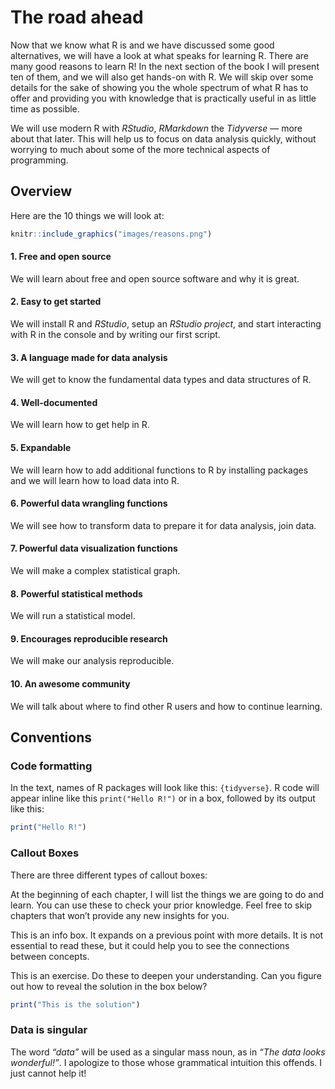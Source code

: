 # The road ahead {.unnumbered}

Now that we know what R is and we have discussed some good alternatives, we will have a
look at what speaks for learning R. There are many good reasons to learn R! In the next
section of the book I will present ten of them, and we will also get hands-on with R. We
will skip over some details for the sake of showing you the whole spectrum of what R has
to offer and providing you with knowledge that is practically useful in as little time as
possible.

We will use modern R with *RStudio*, *RMarkdown* the *Tidyverse* --- more about that
later. This will help us to focus on data analysis quickly, without worrying to much about
some of the more technical aspects of programming.

## Overview {.unnumbered}

Here are the 10 things we will look at:

```r
knitr::include_graphics("images/reasons.png")
```

#### 1. Free and open source {.unnumbered}

We will learn about free and open source software and why it is great.

#### 2. Easy to get started {.unnumbered}

We will install R and *RStudio*, setup an *RStudio project*, and start interacting with R
in the console and by writing our first script.

#### 3. A language made for data analysis {.unnumbered}

We will get to know the fundamental data types and data structures of R.

#### 4. Well-documented {.unnumbered}

We will learn how to get help in R.

#### 5. Expandable {.unnumbered}

We will learn how to add additional functions to R by installing packages and we will
learn how to load data into R.

#### 6. Powerful data wrangling functions {.unnumbered}

We will see how to transform data to prepare it for data analysis, join data.

#### 7. Powerful data visualization functions {.unnumbered}

We will make a complex statistical graph.

#### 8. Powerful statistical methods {.unnumbered}

We will run a statistical model.

#### 9. Encourages reproducible research {.unnumbered}

We will make our analysis reproducible.

#### 10. An awesome community {.unnumbered}

We will talk about where to find other R users and how to continue learning.

## Conventions {.unnumbered}

### Code formatting {.unnumbered}

In the text, names of R packages will look like this: `{tidyverse}`. R code will appear
inline like this `print("Hello R!")` or in a box, followed by its output like this:

```r
print("Hello R!")
```

### Callout Boxes {.unnumbered}

There are three different types of callout boxes:

::: {.goals}
At the beginning of each chapter, I will list the things we are going to do and learn. You
can use these to check your prior knowledge. Feel free to skip chapters that won't provide
any new insights for you.
:::

::: {.more}
This is an info box. It expands on a previous point with more details. It is not essential
to read these, but it could help you to see the connections between concepts.
:::

::: {.exercise}
This is an exercise. Do these to deepen your understanding. Can you figure out how to
reveal the solution in the box below?

::: {.answer}
```r
print("This is the solution")
```
:::
:::

### Data is singular {.unnumbered}

The word *"data"* will be used as a singular mass noun, as in *"The data looks
wonderful!"*. I apologize to those whose grammatical intuition this offends. I just cannot
help it!
